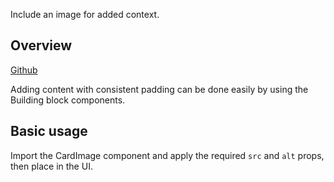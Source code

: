 
<Meta of={CardImageStories} />

<Title>CardImage</Title>

<Subtitle>Include an image for added context.</Subtitle>

<Canvas of={CardImageStories.Demo} />

## Overview

[Github](https://github.com/recondesigns/be-ubiquitous/tree/main/src/components/Card/CardImage)

Adding content with consistent padding can be done easily by using the Building block components.

## Basic usage

Import the CardImage component and apply the required `src` and `alt` props, then place in the UI.

```js
import { CardImage } from "ubiq-ui"
```

<Canvas of={CardImageStories.Default} sourceState="shown" />
